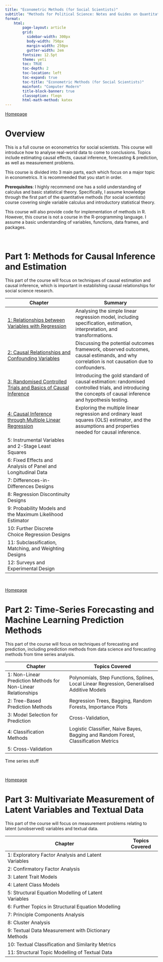 ```yaml
---
title: "Econometric Methods (for Social Scientists)"
subtitle: "Methods for Political Science: Notes and Guides on Quantitative Methods"
format:
    html:
        page-layout: article
        grid:
          sidebar-width: 300px
          body-width: 750px
          margin-width: 250px
          gutter-width: 2em
        fontsize: 12.5pt
        theme: yeti
        toc: TRUE
        toc-depth: 2
        toc-location: left
        toc-expand: true
        toc-title: "Econometric Methods (for Social Scientists)"
        mainfont: "Computer Modern"
        title-block-banner: true
        classoption: fleqn
        html-math-method: katex
---
```


[Homepage](https://politicalscience.github.io)

# Overview

This is a full course on econometrics for social scientists. This course will introduce how to analyse real-world data to come to conclusions. Topics include estimating causal effects, causal inference, forecasting & prediction, as well as measurement problems.

This course is divided into 3 main parts, each which focus on a major topic in econometrics. It is recommended that you start in order.

**Prerequisites**: I highly recommend one has a solid understanding of calculus and basic statistical theory. Specifically, I assume knowledge through the first part of the quantitative methods (for social scientists) course covering single variable calculus and introductory statistical theory.

This course will also provide code for implementation of methods in R. However, this course is not a course in the R-programming language. I assume a basic understanding of variables, functions, data frames, and packages.

<br />

# Part 1: Methods for Causal Inference and Estimation

This part of the course will focus on techniques of causal estimation and causal inference, which is important in establishing causal relationships for social science research.

| Chapter                                                                                                                    | Summary                                                                                                                                                    |
|----------------------------------------------------------------------------------------------------------------------------|------------------------------------------------------------------------------------------------------------------------------------------------------------|
| [1: Relationships between Variables with Regression](https://politicalscience.github.io/metrics/causal/1.html)             | Analysing the simple linear regression model, including specification, estimation, interpretation, and transformations.                                    |
| [2: Causal Relationships and Confounding Variables](https://politicalscience.github.io/metrics/causal/2.html)              | Discussing the potential outcomes framework, observed outcomes, causal estimands, and why correlation is not causation due to confounders.                 |
| [3: Randomised Controlled Trials and Basics of Causal Inference](https://politicalscience.github.io/metrics/causal/3.html) | Introducing the gold standard of causal estimation: randomised controlled trials, and introducing the concepts of causal inference and hypothesis testing. |
| [4: Causal Inference through Multiple Linear Regression](https://politicalscience.github.io/metrics/causal/4.html)         | Exploring the multiple linear regression and ordinary least squares (OLS) estimator, and the assumptions and properties needed for causal inference.       |
| 5: Instrumental Variables and 2-Stage Least Squares                                                                        |                                                                                                                                                            |
| 6: Fixed Effects and Analysis of Panel and Longitudinal Data                                                               |                                                                                                                                                            |
| 7: Differences-in-Differences Designs                                                                                      |                                                                                                                                                            |
| 8: Regression Discontinuity Designs                                                                                        |                                                                                                                                                            |
| 9: Probability Models and the Maximum Likelihood Estimator                                                                 |                                                                                                                                                            |
| 10: Further Discrete Choice Regression Designs                                                                             |                                                                                                                                                            |
| 11: Subclassification, Matching, and Weighting Designs                                                                     |                                                                                                                                                            |
| 12: Surveys and Experimental Design                                                                                        |                                                                                                                                                            |

<br />

[Homepage](https://politicalscience.github.io)

# Part 2: Time-Series Forecasting and Machine Learning Prediction Methods

This part of the course will focus on techniques of forecasting and prediction, including prediction methods from data science and forecasting methods from time series analysis.

| Chapter                                                       | Topics Covered                                                                             |
|---------------------------------------------------------------|--------------------------------------------------------------------------------------------|
| 1: Non-Linear Prediction Methods for Non-Linear Relationships | Polynomials, Step Functions, Splines, Local Linear Regression, Generalised Additive Models |
| 2: Tree-Based Prediction Methods                              | Regression Trees, Bagging, Random Forests, Importance Plots                                |
| 3: Model Selection for Prediction                             | Cross-Validation,                                                                          |
| 4: Classification Methods                                     | Logistic Classifier, Naive Bayes, Bagging and Random Forest, Classification Metrics        |
| 5: Cross-Validation                                           |                                                                                            |

Time series stuff

<br />

[Homepage](https://politicalscience.github.io)

# Part 3: Multivariate Measurement of Latent Variables and Textual Data

This part of the course will focus on measurement problems relating to latent (unobserved) variables and textual data.

| Chapter                                              | Topics Covered |
|------------------------------------------------------|----------------|
| 1: Exploratory Factor Analysis and Latent Variables  |                |
| 2: Confirmatory Factor Analysis                      |                |
| 3: Latent Trait Models                               |                |
| 4: Latent Class Models                               |                |
| 5: Structural Equation Modelling of Latent Variables |                |
| 6: Further Topics in Structural Equation Modelling   |                |
| 7: Principle Components Analysis                     |                |
| 8: Cluster Analysis                                  |                |
| 9: Textual Data Measurement with Dictionary Methods  |                |
| 10: Textual Classification and Similarity Metrics    |                |
| 11: Structural Topic Modelling of Textual Data       |                |
